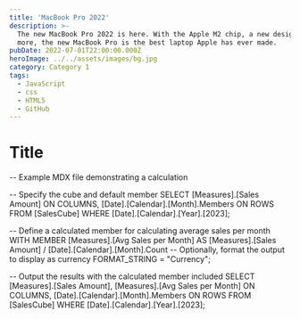 ```yaml
---
title: 'MacBook Pro 2022'
description: >-
  The new MacBook Pro 2022 is here. With the Apple M2 chip, a new design, and
  more, the new MacBook Pro is the best laptop Apple has ever made.
pubDate: 2022-07-01T22:00:00.000Z
heroImage: ../../assets/images/bg.jpg
category: Category 1
tags:
  - JavaScript
  - css
  - HTML5
  - GitHub
---
```


# Title


-- Example MDX file demonstrating a calculation

-- Specify the cube and default member
SELECT
    [Measures].[Sales Amount] ON COLUMNS,
    [Date].[Calendar].[Month].Members ON ROWS
FROM
    [SalesCube]
WHERE
    [Date].[Calendar].[Year].[2023];

-- Define a calculated member for calculating average sales per month
WITH 
    MEMBER [Measures].[Avg Sales per Month] AS
        [Measures].[Sales Amount] / [Date].[Calendar].[Month].Count
    -- Optionally, format the output to display as currency
    FORMAT_STRING = "Currency";

-- Output the results with the calculated member included
SELECT
    [Measures].[Sales Amount],
    [Measures].[Avg Sales per Month] ON COLUMNS,
    [Date].[Calendar].[Month].Members ON ROWS
FROM
    [SalesCube]
WHERE
    [Date].[Calendar].[Year].[2023];
